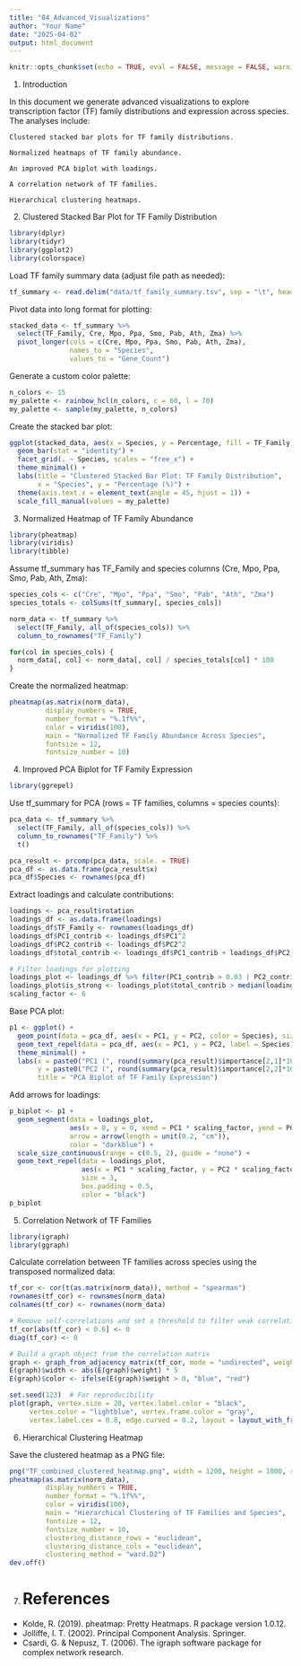 ```yaml
---
title: "04_Advanced_Visualizations"
author: "Your Name"
date: "2025-04-02"
output: html_document
---
```


```r
knitr::opts_chunk$set(echo = TRUE, eval = FALSE, message = FALSE, warning = FALSE)
```

1. Introduction

In this document we generate advanced visualizations to explore transcription factor (TF) family distributions and expression across species. The analyses include:

    Clustered stacked bar plots for TF family distributions.

    Normalized heatmaps of TF family abundance.

    An improved PCA biplot with loadings.

    A correlation network of TF families.

    Hierarchical clustering heatmaps.
  
2. Clustered Stacked Bar Plot for TF Family Distribution

```r
library(dplyr)
library(tidyr)
library(ggplot2)
library(colorspace)


```

Load TF family summary data (adjust file path as needed):

```r
tf_summary <- read.delim("data/tf_family_summary.tsv", sep = "\t", header = TRUE)

```

Pivot data into long format for plotting:

```r
stacked_data <- tf_summary %>%
  select(TF_Family, Cre, Mpo, Ppa, Smo, Pab, Ath, Zma) %>%
  pivot_longer(cols = c(Cre, Mpo, Ppa, Smo, Pab, Ath, Zma),
               names_to = "Species",
               values_to = "Gene_Count")

```

Generate a custom color palette:

```r
n_colors <- 15
my_palette <- rainbow_hcl(n_colors, c = 60, l = 70)
my_palette <- sample(my_palette, n_colors)

```
Create the stacked bar plot:

```r
ggplot(stacked_data, aes(x = Species, y = Percentage, fill = TF_Family)) +
  geom_bar(stat = "identity") +
  facet_grid(. ~ Species, scales = "free_x") +
  theme_minimal() +
  labs(title = "Clustered Stacked Bar Plot: TF Family Distribution",
       x = "Species", y = "Percentage (%)") +
  theme(axis.text.x = element_text(angle = 45, hjust = 1)) +
  scale_fill_manual(values = my_palette)

```

3. Normalized Heatmap of TF Family Abundance

```r
library(pheatmap)
library(viridis)
library(tibble)


```
Assume tf_summary has TF_Family and species columns (Cre, Mpo, Ppa, Smo, Pab, Ath, Zma):

```r
species_cols <- c("Cre", "Mpo", "Ppa", "Smo", "Pab", "Ath", "Zma")
species_totals <- colSums(tf_summary[, species_cols])

norm_data <- tf_summary %>%
  select(TF_Family, all_of(species_cols)) %>%
  column_to_rownames("TF_Family")

for(col in species_cols) {
  norm_data[, col] <- norm_data[, col] / species_totals[col] * 100
}

```
Create the normalized heatmap:
```r
pheatmap(as.matrix(norm_data),
         display_numbers = TRUE,
         number_format = "%.1f%%",
         color = viridis(100),
         main = "Normalized TF Family Abundance Across Species",
         fontsize = 12,
         fontsize_number = 10)

```

4. Improved PCA Biplot for TF Family Expression
```r
library(ggrepel)


```

Use tf_summary for PCA (rows = TF families, columns = species counts):
```r
pca_data <- tf_summary %>%
  select(TF_Family, all_of(species_cols)) %>%
  column_to_rownames("TF_Family") %>%
  t()

pca_result <- prcomp(pca_data, scale. = TRUE)
pca_df <- as.data.frame(pca_result$x)
pca_df$Species <- rownames(pca_df)


```
Extract loadings and calculate contributions:
```r
loadings <- pca_result$rotation
loadings_df <- as.data.frame(loadings)
loadings_df$TF_Family <- rownames(loadings_df)
loadings_df$PC1_contrib <- loadings_df$PC1^2
loadings_df$PC2_contrib <- loadings_df$PC2^2
loadings_df$total_contrib <- loadings_df$PC1_contrib + loadings_df$PC2_contrib

# Filter loadings for plotting
loadings_plot <- loadings_df %>% filter(PC1_contrib > 0.03 | PC2_contrib > 0.03)
loadings_plot$is_strong <- loadings_plot$total_contrib > median(loadings_plot$total_contrib)
scaling_factor <- 6


```

Base PCA plot:
```r
p1 <- ggplot() +
  geom_point(data = pca_df, aes(x = PC1, y = PC2, color = Species), size = 4) +
  geom_text_repel(data = pca_df, aes(x = PC1, y = PC2, label = Species), size = 3) +
  theme_minimal() +
  labs(x = paste0("PC1 (", round(summary(pca_result)$importance[2,1]*100, 1), "%)"),
       y = paste0("PC2 (", round(summary(pca_result)$importance[2,2]*100, 1), "%)"),
       title = "PCA Biplot of TF Family Expression")

```

Add arrows for loadings:
```r
p_biplot <- p1 +
  geom_segment(data = loadings_plot,
               aes(x = 0, y = 0, xend = PC1 * scaling_factor, yend = PC2 * scaling_factor, size = total_contrib),
               arrow = arrow(length = unit(0.2, "cm")),
               color = "darkblue") +
  scale_size_continuous(range = c(0.5, 2), guide = "none") +
  geom_text_repel(data = loadings_plot,
                  aes(x = PC1 * scaling_factor, y = PC2 * scaling_factor, label = TF_Family),
                  size = 3,
                  box.padding = 0.5,
                  color = "black")
p_biplot


```



5. Correlation Network of TF Families

```r
library(igraph)
library(ggraph)

```
Calculate correlation between TF families across species using the transposed normalized data:
```r
tf_cor <- cor(t(as.matrix(norm_data)), method = "spearman")
rownames(tf_cor) <- rownames(norm_data)
colnames(tf_cor) <- rownames(norm_data)

# Remove self-correlations and set a threshold to filter weak correlations
tf_cor[abs(tf_cor) < 0.6] <- 0
diag(tf_cor) <- 0

# Build a graph object from the correlation matrix
graph <- graph_from_adjacency_matrix(tf_cor, mode = "undirected", weighted = TRUE)
E(graph)$width <- abs(E(graph)$weight) * 5
E(graph)$color <- ifelse(E(graph)$weight > 0, "blue", "red")

set.seed(123)  # For reproducibility
plot(graph, vertex.size = 20, vertex.label.color = "black",
     vertex.color = "lightblue", vertex.frame.color = "gray",
     vertex.label.cex = 0.8, edge.curved = 0.2, layout = layout_with_fr(graph))


```

6. Hierarchical Clustering Heatmap

Save the clustered heatmap as a PNG file:

```r
png("TF_combined_clustered_heatmap.png", width = 1200, height = 1000, res = 150)
pheatmap(as.matrix(norm_data),
         display_numbers = TRUE,
         number_format = "%.1f%%",
         color = viridis(100),
         main = "Hierarchical Clustering of TF Families and Species",
         fontsize = 12,
         fontsize_number = 10,
         clustering_distance_rows = "euclidean",
         clustering_distance_cols = "euclidean",
         clustering_method = "ward.D2")
dev.off()


```

7. # References
- Kolde, R. (2019). pheatmap: Pretty Heatmaps. R package version 1.0.12.
- Jolliffe, I. T. (2002). Principal Component Analysis. Springer.
- Csardi, G. & Nepusz, T. (2006). The igraph software package for complex network research.

